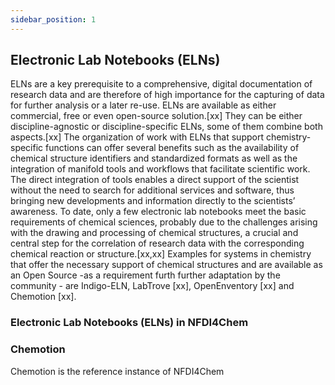 ```yaml
---
sidebar_position: 1
---
```


## Electronic Lab Notebooks (ELNs)

ELNs are a key prerequisite to a comprehensive, digital documentation of research data and are therefore of high importance for the capturing of data for further analysis or a later re-use. ELNs are available as either commercial, free or even open-source solution.[xx] They can be either discipline-agnostic or discipline-specific ELNs, some of them combine both aspects.[xx] The organization of work with ELNs that support chemistry-specific functions can offer several benefits such as the availability of chemical structure identifiers and standardized formats as well as the integration of manifold tools and workflows that facilitate scientific work. The direct integration of tools enables a direct support of the scientist without the need to search for additional services and software, thus bringing new developments and information directly to the scientists’ awareness. To date, only a few electronic lab notebooks meet the basic requirements of chemical sciences, probably due to the challenges arising with the drawing and processing of chemical structures, a crucial and central step for the correlation of research data with the corresponding chemical reaction or structure.[xx,xx] Examples for systems in chemistry that offer the necessary support of chemical structures and are available as an Open Source -as a requirement furth further adaptation by the community -  are Indigo-ELN, LabTrove [xx], OpenEnventory [xx] and Chemotion [xx].

### Electronic Lab Notebooks (ELNs) in NFDI4Chem

### Chemotion

Chemotion is the reference instance of NFDI4Chem
